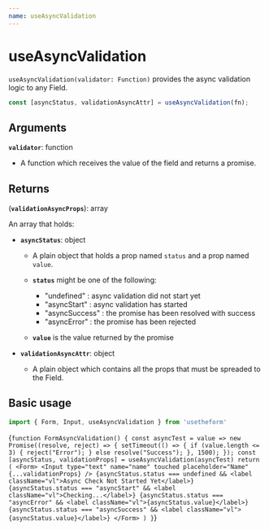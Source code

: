 ---
name: useAsyncValidation
---


# useAsyncValidation
`useAsyncValidation(validator: Function)` provides the async validation logic to any Field.

```javascript
const [asyncStatus, validationAsyncAttr] = useAsyncValidation(fn);
```

## Arguments

**`validator`**: function

  - A function which receives the value of the field and returns a promise.

## Returns

(**`validationAsyncProps`**): array

An array that holds:

  - **`asyncStatus`**: object

    - A plain object that holds a prop named `status` and a prop named `value`.
    - **`status`** might be one of the following:
      - "undefined" : async validation did not start yet
      - "asyncStart" : async validation has started
      - "asyncSuccess" : the promise has been resolved with success
      - "asyncError" : the promise has been rejected

    - **`value`** is the value returned by the promise

  - **`validationAsyncAttr`**: object

      - A plain object which contains all the props that must be spreaded to the Field.

## Basic usage

```javascript
import { Form, Input, useAsyncValidation } from 'usetheform'
```

<Playground>{`function FormAsyncValidation() {
    const asyncTest = value =>
      new Promise((resolve, reject) => {
        setTimeout(() => {
          if (value.length <= 3) {
            reject("Error");
          } else resolve("Success");
        }, 1500);
      });
    const [asyncStatus, validationProps] = useAsyncValidation(asyncTest)
    return (
      <Form>
        <Input type="text" name="name" touched placeholder="Name" {...validationProps} />
        {asyncStatus.status === undefined && <label className="vl">Async Check Not Started Yet</label>}
        {asyncStatus.status === "asyncStart" && <label className="vl">Checking...</label>}
        {asyncStatus.status === "asyncError" && <label className="vl">{asyncStatus.value}</label>}
        {asyncStatus.status === "asyncSuccess" && <label className="vl">{asyncStatus.value}</label>}
      </Form>
    )
  }`}
</Playground>
